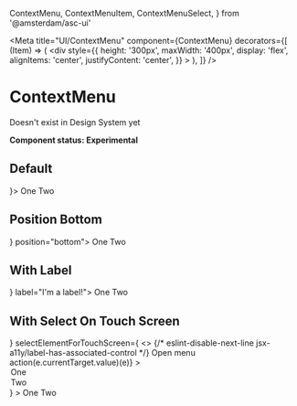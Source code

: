  ContextMenu,
  ContextMenuItem,
  ContextMenuSelect,
} from '@amsterdam/asc-ui'

<Meta
  title="UI/ContextMenu"
  component={ContextMenu}
  decorators={[
    (Item) => (
      <div
        style={{
          height: '300px',
          maxWidth: '400px',
          display: 'flex',
          alignItems: 'center',
          justifyContent: 'center',
        }}
      >
        <Item />
      </div>
    ),
  ]}
/>

# ContextMenu

Doesn't exist in Design System yet

**Component status: Experimental**

## Default

<Canvas>
  <Story name="Default">
    <ContextMenu arrowIcon={<ChevronDown />}>
      <ContextMenuItem>One</ContextMenuItem>
      <ContextMenuItem>Two</ContextMenuItem>
    </ContextMenu>
  </Story>
</Canvas>

## Position Bottom

<Canvas>
  <Story name="Position Bottom">
    <ContextMenu arrowIcon={<ChevronDown />} position="bottom">
      <ContextMenuItem>One</ContextMenuItem>
      <ContextMenuItem>Two</ContextMenuItem>
    </ContextMenu>
  </Story>
</Canvas>

## With Label

<Canvas>
  <Story name="With Label">
    <ContextMenu arrowIcon={<ChevronDown />} label="I'm a label!">
      <ContextMenuItem>One</ContextMenuItem>
      <ContextMenuItem>Two</ContextMenuItem>
    </ContextMenu>
  </Story>
</Canvas>

## With Select On Touch Screen

<Canvas>
  <Story name="With Select On Touch Screen">
    <ContextMenu
      arrowIcon={<Ellipsis />}
      selectElementForTouchScreen={
        <>
          {/* eslint-disable-next-line jsx-a11y/label-has-associated-control */}
          <label style={{ display: 'none' }} htmlFor="some-id">
            Open menu
          </label>
          <ContextMenuSelect
            name="context-menu"
            id="some-id"
            onChange={(e) => action(e.currentTarget.value)(e)}
          >
            <option value="one">One</option>
            <option value="two">Two</option>
          </ContextMenuSelect>
        </>
      }
    >
      <ContextMenuItem>One</ContextMenuItem>
      <ContextMenuItem>Two</ContextMenuItem>
    </ContextMenu>
  </Story>
</Canvas>
